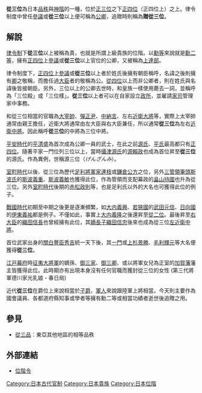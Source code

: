{{japanese|japanese=従三位|kana=じゅさんみ|romaji=Jyusanmi}}

'''從三位'''為日本[[品秩|品秩]]與[[神階|神階]]的一種，位於[[正三位|正三位]]之下[[正四位|正四位]]（正四位上）之上。律令制度中曾任[[參議|參議]]或'''從三位'''以上便可稱為[[公卿|公卿]]，追贈時則稱為'''贈從三位'''。

==解說==
[[律令制|律令制]]下'''從三位'''以上被稱為貴，也就是所謂上級貴族的位階。以[[勳等|勳等]]來說就是[[勳二等|勳二等]]，擁有[[正四位|正四位]]上[[參議|參議]]或'''從三位'''以上官位的公卿，又被稱為[[上達部|上達部]]。

律令制度下，[[正四位|正四位]]上[[參議|參議]]或'''從三位'''以上者於姓氏後擁有朝臣稱呼，名諱之後則擁有[[卿|卿]]之敬稱，而擔任過[[大臣|大臣]]者的敬稱為公。[[從四位|從四位]]以上而非公卿者，則在姓氏與名諱後皆接朝臣。另外，三位以上的公卿去世時，和皇族一樣使用薨去一詞，並稱呼為「三位殿」或「三位樣」。'''從三位'''以上者可以在自家設立[[政所|政所]]，並雇請[[家司|家司]]管理家中事務。

和從三位相當的官職為[[大宰帥|大宰帥]]、[[彈正尹|彈正尹]]、[[中納言|中納言]]、左右[[近衛大將|近衛大將]]等，實際上太宰帥通常由親王擔任，近衛大將通常由左大臣與右大臣兼任，所以通常'''從三位'''為左右[[近衛中將|近衛中將]]。因此稱呼'''從三位'''的中將為三位中將。

[[平安時代|平安時代]]的[[平清盛|平清盛]]為首次成為公卿一員的武士，在此之前[[源氏|源氏]]、[[平氏|平氏]]最高都只有[[正四位|正四位]]。隨著平家一門位列三位以上，當時[[攝津源氏|攝津源氏]]的[[源賴政|源賴政]]也成為首位昇至'''從三位'''的源氏。作為異例，世稱源三位（''げんざんみ''）。

[[室町時代|室町時代]]以後、從三位為歷代[[足利將軍家|足利將軍家]][[連枝|連枝]]或[[鎌倉公方|鎌倉公方]]之位，另外[[管領_(幕府)|三管領筆頭]][[斯波氏|斯波氏]]的[[斯波義重|斯波義重]]、[[斯波義敏|斯波義敏]]也獲得此位，作為管領而支配幕政的[[畠山持國|畠山持國]]也升為從三位。另外[[室町時代|室町時代]]後期的[[赤松政則|赤松政則]]等，也是足利氏以外的大名也可獲得此位的例子。

[[戰國時代_(日本)|戰國時代]]初期至中期之後更是逐漸頻繁，如[[大内義興|大内義興]]、[[若狹國|若狹國]]的[[武田元信|武田元信]]、[[日向國|日向國]]的[[伊東義祐|伊東義祐]]都是例子。不僅如此，事實上[[大内義隆|大内義隆]]之後還昇至[[從二位|從二位]]。最後昇至[[右大臣|右大臣]]的[[織田信長|織田信長]]也曾經擁有此位，其[[嫡長子|嫡長子]][[織田信忠|織田信忠]]後來也成為從三位[[左近衛中將|左近衛中將]]。

首位武家出身的[[關白|關白]][[豐臣秀吉|豐臣秀吉]]統一天下後，其[[一門|一門]]或[[上杉景勝|上杉景勝]]、[[毛利輝元|毛利輝元]]等大名便獲得'''從三位'''。

[[江戸幕府|江戸幕府]]時[[征夷大將軍|征夷大將軍]]的嫡孫、[[德川御三家|御三家]]、[[御三卿|御三卿]]、或以將軍女兒為正室的[[加賀藩|加賀藩]]藩主皆獲得此位。此時期亦有出現本身沒有任何官職而獲封從三位的女性 (第三代將軍德川家光乳娘 - 春日局)

近代'''從三位'''在爵位上來說相當於[[子爵|子爵]]，[[軍人|軍人]]來說跟陸軍上將相當。今天則主要作為國會議員、各都道府縣知事或學者等擁有勳二等或相當功績者逝世後追贈之用。

==參見==
*[[從三品|從三品]]：東亞其他地區的相等品秩

==外部連結==
*[https://web.archive.org/web/20080619092936/http://law.e-gov.go.jp/htmldata/T15/T15CO325.html 位階令]

{{日本品秩}}

[[Category:日本古代官制|Category:日本古代官制]]
[[Category:日本貴族|Category:日本貴族]]
[[Category:日本位階|Category:日本位階]]